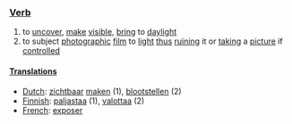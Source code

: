 ===[[Verb]]===

#to [[uncover]], [[make]] [[visible]], [[bring]] to [[daylight]]
#to subject [[photograph]]ic [[film]] to [[light]] [[thus]] [[ruin]]ing it or [[take|taking]] a [[picture]] if [[control]]led

====[[Translations]]====

*[[Dutch]]: [[zichtbaar]] [[maken]] (1), [[blootstellen]] (2)
*[[Finnish]]: [[paljastaa]] (1), [[valottaa]] (2)
*[[French]]: [[exposer]]